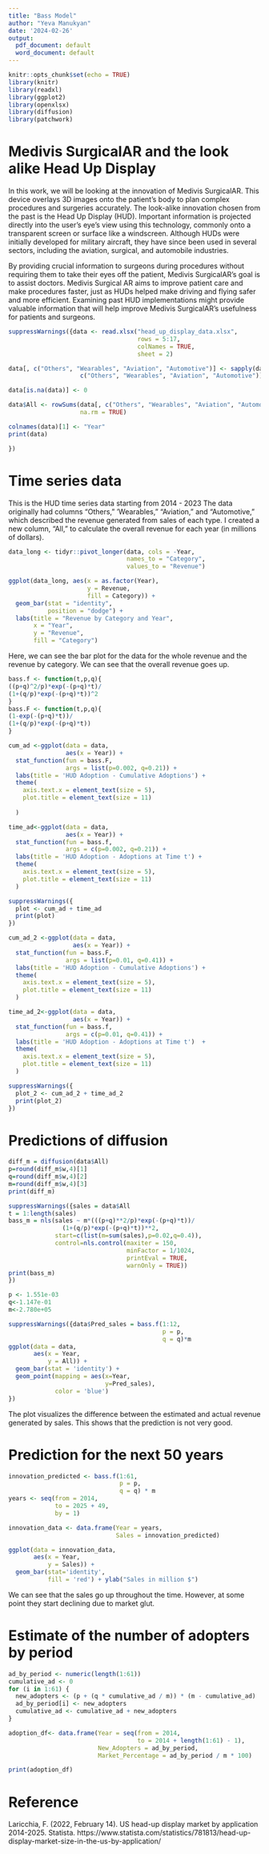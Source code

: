 ```yaml
---
title: "Bass Model"
author: "Yeva Manukyan"
date: '2024-02-26'
output:
  pdf_document: default
  word_document: default
---
```


```r
knitr::opts_chunk$set(echo = TRUE)
library(knitr)
library(readxl)
library(ggplot2)
library(openxlsx)
library(diffusion)
library(patchwork)
```

# Medivis SurgicalAR and the look alike Head Up Display

In this work, we will be looking at the innovation of Medivis SurgicalAR. This device overlays 3D images onto the patient's body to plan complex procedures and surgeries accurately. The look-alike innovation chosen from the past is the Head Up Display (HUD). Important information is projected directly into the user's eye's view using this technology, commonly onto a transparent screen or surface like a windscreen. Although HUDs were initially developed for military aircraft, they have since been used in several sectors, including the aviation, surgical, and automobile industries.

By providing crucial information to surgeons during procedures without requiring them to take their eyes off the patient, Medivis SurgicalAR's goal is to assist doctors. Medivis Surgical AR aims to improve patient care and make procedures faster, just as HUDs helped make driving and flying safer and more efficient. Examining past HUD implementations might provide valuable information that will help improve Medivis SurgicalAR's usefulness for patients and surgeons.

```r
suppressWarnings({data <- read.xlsx("head_up_display_data.xlsx", 
                                    rows = 5:17, 
                                    colNames = TRUE, 
                                    sheet = 2)

data[, c("Others", "Wearables", "Aviation", "Automotive")] <- sapply(data[, 
                    c("Others", "Wearables", "Aviation", "Automotive")], as.numeric)

data[is.na(data)] <- 0

data$All <- rowSums(data[, c("Others", "Wearables", "Aviation", "Automotive")], 
                    na.rm = TRUE)

colnames(data)[1] <- "Year"
print(data)

})
```

# Time series data

This is the HUD time series data starting from 2014 - 2023
The data originally had columns "Others," 'Wearables," "Aviation," and "Automotive," which described the revenue generated from sales of each type. I created a new column, "All," to calculate the overall revenue for each year (in millions of dollars). 

```r
data_long <- tidyr::pivot_longer(data, cols = -Year, 
                                 names_to = "Category", 
                                 values_to = "Revenue")

ggplot(data_long, aes(x = as.factor(Year),
                      y = Revenue, 
                      fill = Category)) +
  geom_bar(stat = "identity", 
           position = "dodge") +
  labs(title = "Revenue by Category and Year",
       x = "Year",
       y = "Revenue",
       fill = "Category")
```
Here, we can see the bar plot for the data for the whole revenue and the revenue by category. We can see that the overall revenue goes up.

```r
bass.f <- function(t,p,q){
((p+q)^2/p)*exp(-(p+q)*t)/
(1+(q/p)*exp(-(p+q)*t))^2
}
bass.F <- function(t,p,q){
(1-exp(-(p+q)*t))/
(1+(q/p)*exp(-(p+q)*t))
}

cum_ad <-ggplot(data = data, 
                aes(x = Year)) +
  stat_function(fun = bass.F, 
                args = list(p=0.002, q=0.21)) +
  labs(title = 'HUD Adoption - Cumulative Adoptions') + 
  theme(
    axis.text.x = element_text(size = 5),
    plot.title = element_text(size = 11)
    
  )

time_ad<-ggplot(data = data, 
                aes(x = Year)) +
  stat_function(fun = bass.f, 
                args = c(p=0.002, q=0.21)) +
  labs(title = 'HUD Adoption - Adoptions at Time t') +
  theme(
    axis.text.x = element_text(size = 5),
    plot.title = element_text(size = 11)
  )

suppressWarnings({
  plot <- cum_ad + time_ad
  print(plot)
})
```

```r
cum_ad_2 <-ggplot(data = data, 
                  aes(x = Year)) +
  stat_function(fun = bass.F, 
                args = list(p=0.01, q=0.41)) +
  labs(title = 'HUD Adoption - Cumulative Adoptions') +
  theme(
    axis.text.x = element_text(size = 5),
    plot.title = element_text(size = 11)
  )

time_ad_2<-ggplot(data = data,
                  aes(x = Year)) +
  stat_function(fun = bass.f,
                args = c(p=0.01, q=0.41)) +
  labs(title = 'HUD Adoption - Adoptions at Time t')  +
  theme(
    axis.text.x = element_text(size = 5),
    plot.title = element_text(size = 11)
  )

suppressWarnings({
  plot_2 <- cum_ad_2 + time_ad_2
  print(plot_2)
})
```

# Predictions of diffusion

```r
diff_m = diffusion(data$All)
p=round(diff_m$w,4)[1]
q=round(diff_m$w,4)[2]
m=round(diff_m$w,4)[3]
print(diff_m)
```

```r
suppressWarnings({sales = data$All
t = 1:length(sales)
bass_m = nls(sales ~ m*(((p+q)**2/p)*exp(-(p+q)*t))/
               (1+(q/p)*exp(-(p+q)*t))**2,
             start=c(list(m=sum(sales),p=0.02,q=0.4)),
             control=nls.control(maxiter = 150, 
                                 minFactor = 1/1024, 
                                 printEval = TRUE, 
                                 warnOnly = TRUE))
print(bass_m)
})
```

```r
p <- 1.551e-03
q<-1.147e-01 
m<-2.780e+05

suppressWarnings({data$Pred_sales = bass.f(1:12, 
                                           p = p,
                                           q = q)*m
ggplot(data = data, 
       aes(x = Year,
           y = All)) +
  geom_bar(stat = 'identity') +
  geom_point(mapping = aes(x=Year, 
                           y=Pred_sales), 
             color = 'blue')
})
```
The plot visualizes the difference between the estimated and actual revenue generated by sales. This shows that the prediction is not very good.

# Prediction for the next 50 years

```r
innovation_predicted <- bass.f(1:61, 
                               p = p,
                               q = q) * m
years <- seq(from = 2014, 
             to = 2025 + 49,
             by = 1)

innovation_data <- data.frame(Year = years, 
                              Sales = innovation_predicted)

ggplot(data = innovation_data, 
       aes(x = Year,
           y = Sales)) +
  geom_bar(stat='identity',
           fill = 'red') + ylab("Sales in million $")

```

We can see that the sales go up throughout the time. However, at some point they start declining due to market glut.

# Estimate of the number of adopters by period

```r
ad_by_period <- numeric(length(1:61))
cumulative_ad <- 0
for (i in 1:61) {
  new_adopters <- (p + (q * cumulative_ad / m)) * (m - cumulative_ad)
  ad_by_period[i] <- new_adopters
  cumulative_ad <- cumulative_ad + new_adopters
}

adoption_df<- data.frame(Year = seq(from = 2014, 
                                    to = 2014 + length(1:61) - 1),
                         New_Adopters = ad_by_period,
                         Market_Percentage = ad_by_period / m * 100)

print(adoption_df)
```


# Reference

Laricchia, F. (2022, February 14). US head-up display market by application 2014-2025. Statista. https://www.statista.com/statistics/781813/head-up-display-market-size-in-the-us-by-application/ 

